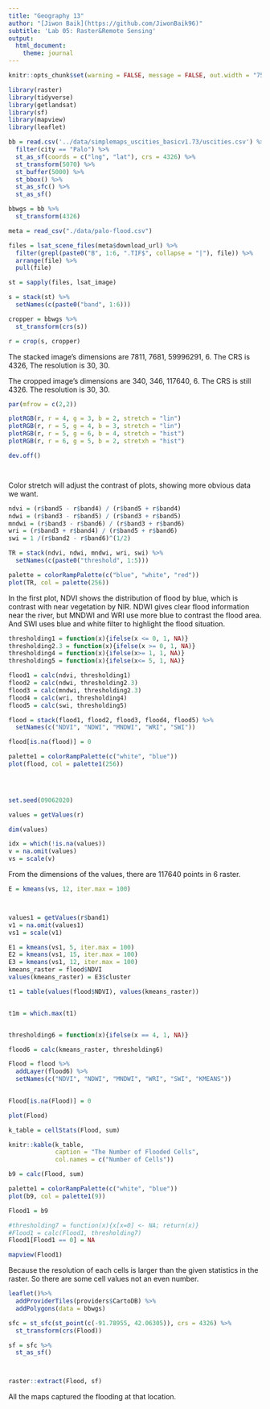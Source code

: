 ```yaml
---
title: "Geography 13"
author: "[Jiwon Baik](https://github.com/JiwonBaik96)"
subtitle: 'Lab 05: Raster&Remote Sensing'
output:
  html_document:
    theme: journal
---
```


```r
knitr::opts_chunk$set(warning = FALSE, message = FALSE, out.width = "75%", fig.align = 'center')

```

```r
library(raster)
library(tidyverse)
library(getlandsat)
library(sf)
library(mapview)
library(leaflet)
```

```r
bb = read.csv('../data/simplemaps_uscities_basicv1.73/uscities.csv') %>%
  filter(city == "Palo") %>%
  st_as_sf(coords = c("lng", "lat"), crs = 4326) %>%
  st_transform(5070) %>%
  st_buffer(5000) %>%
  st_bbox() %>%
  st_as_sfc() %>%
  st_as_sf()

bbwgs = bb %>%
  st_transform(4326)

meta = read_csv("./data/palo-flood.csv")

files = lsat_scene_files(meta$download_url) %>%
  filter(grepl(paste0("B", 1:6, ".TIF$", collapse = "|"), file)) %>%
  arrange(file) %>%
  pull(file)

st = sapply(files, lsat_image)

s = stack(st) %>%
  setNames(c(paste0("band", 1:6)))

cropper = bbwgs %>%
  st_transform(crs(s))

r = crop(s, cropper)


```
The stacked image's dimensions are 7811, 7681, 59996291, 6. The CRS is 4326, The resolution is 30, 30.

The cropped image's dimensions are 340, 346, 117640, 6. The CRS is still 4326. The resolution is 30, 30.


```r
par(mfrow = c(2,2))

plotRGB(r, r = 4, g = 3, b = 2, stretch = "lin")
plotRGB(r, r = 5, g = 4, b = 3, stretch = "lin")
plotRGB(r, r = 5, g = 6, b = 4, stretch = "hist")
plotRGB(r, r = 6, g = 5, b = 2, stretxh = "hist")

dev.off()




```

Color stretch will adjust the contrast of plots, showing more obvious data we want.

```r
ndvi = (r$band5 - r$band4) / (r$band5 + r$band4)
ndwi = (r$band3 - r$band5) / (r$band3 + r$band5)
mndwi = (r$band3 - r$band6) / (r$band3 + r$band6)
wri = (r$band3 + r$band4) / (r$band5 + r$band6)
swi = 1 /(r$band2 - r$band6)^(1/2)

TR = stack(ndvi, ndwi, mndwi, wri, swi) %>%
  setNames(c(paste0("threshold", 1:5)))

palette = colorRampPalette(c("blue", "white", "red"))
plot(TR, col = palette(256))

```

In the first plot, NDVI shows the distribution of flood by blue, which is contrast with near vegetation by NIR. NDWI gives clear flood information near the river, but MNDWI and WRI use more blue to contrast the flood area. And SWI uses blue and white filter to highlight the flood situation.

```r
thresholding1 = function(x){ifelse(x <= 0, 1, NA)}
thresholding2.3 = function(x){ifelse(x >= 0, 1, NA)}
thresholding4 = function(x){ifelse(x>= 1, 1, NA)}
thresholding5 = function(x){ifelse(x<= 5, 1, NA)}

flood1 = calc(ndvi, thresholding1)
flood2 = calc(ndwi, thresholding2.3)
flood3 = calc(mndwi, thresholding2.3)
flood4 = calc(wri, thresholding4)
flood5 = calc(swi, thresholding5)

flood = stack(flood1, flood2, flood3, flood4, flood5) %>%
  setNames(c("NDVI", "NDWI", "MNDWI", "WRI", "SWI"))

flood[is.na(flood)] = 0

palette1 = colorRampPalette(c("white", "blue"))
plot(flood, col = palette1(256))


 

```

```r
set.seed(09062020)

values = getValues(r)

dim(values)

idx = which(!is.na(values))
v = na.omit(values)
vs = scale(v)


```

From the dimensions of the values, there are 117640 points in 6 raster.

```r
E = kmeans(vs, 12, iter.max = 100)



values1 = getValues(r$band1)
v1 = na.omit(values1)
vs1 = scale(v1)

E1 = kmeans(vs1, 5, iter.max = 100)
E2 = kmeans(vs1, 15, iter.max = 100)
E3 = kmeans(vs1, 12, iter.max = 100)
kmeans_raster = flood$NDVI
values(kmeans_raster) = E3$cluster

t1 = table(values(flood$NDVI), values(kmeans_raster))


t1m = which.max(t1)


thresholding6 = function(x){ifelse(x == 4, 1, NA)}

flood6 = calc(kmeans_raster, thresholding6)

Flood = flood %>%
  addLayer(flood6) %>%
  setNames(c("NDVI", "NDWI", "MNDWI", "WRI", "SWI", "KMEANS"))
  

Flood[is.na(Flood)] = 0

plot(Flood)
```


```r
k_table = cellStats(Flood, sum)

knitr::kable(k_table, 
             caption = "The Number of Flooded Cells",
             col.names = c("Number of Cells"))

```



```r
b9 = calc(Flood, sum)

palette1 = colorRampPalette(c("white", "blue"))
plot(b9, col = palette1(9))

```

```r
Flood1 = b9

#thresholding7 = function(x){x[x=0] <- NA; return(x)}
#Flood1 = calc(Flood1, thresholding7)
Flood1[Flood1 == 0] = NA

mapview(Flood1)


```

Because the resolution of each cells is larger than the given statistics in the raster. So there are some cell values not an even number.




```r
leaflet()%>%
  addProviderTiles(providers$CartoDB) %>%
  addPolygons(data = bbwgs)

sfc = st_sfc(st_point(c(-91.78955, 42.06305)), crs = 4326) %>%
  st_transform(crs(Flood)) 

sf = sfc %>%
  st_as_sf()



raster::extract(Flood, sf)

```

All the maps captured the flooding at that location.
